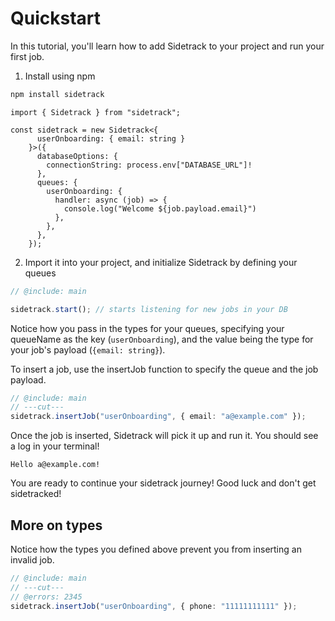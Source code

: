 # Quickstart

In this tutorial, you'll learn how to add Sidetrack to your project and run your first job.

1. Install using npm

```bash filename="Terminal"
npm install sidetrack
```

```twoslash include main
import { Sidetrack } from "sidetrack";

const sidetrack = new Sidetrack<{
      userOnboarding: { email: string }
    }>({
      databaseOptions: {
        connectionString: process.env["DATABASE_URL"]!
      },
      queues: {
        userOnboarding: {
          handler: async (job) => {
            console.log("Welcome ${job.payload.email}")
          },
        },
      },
    });
```

2. Import it into your project, and initialize Sidetrack by defining your queues

```ts twoslash
// @include: main

sidetrack.start(); // starts listening for new jobs in your DB
```

Notice how you pass in the types for your queues, specifying your queueName as the key (`userOnboarding`), and the value being the type for your job's payload (`{email: string}`).

To insert a job, use the insertJob function to specify the queue and the job payload.

```ts twoslash
// @include: main
// ---cut---
sidetrack.insertJob("userOnboarding", { email: "a@example.com" });
```

Once the job is inserted, Sidetrack will pick it up and run it. You should see a log in your terminal! 
```console 
Hello a@example.com!
```

You are ready to continue your sidetrack journey! Good luck and don't get sidetracked!


## More on types

Notice how the types you defined above prevent you from inserting an invalid job.

```ts twoslash
// @include: main
// ---cut---
// @errors: 2345
sidetrack.insertJob("userOnboarding", { phone: "11111111111" });
```

